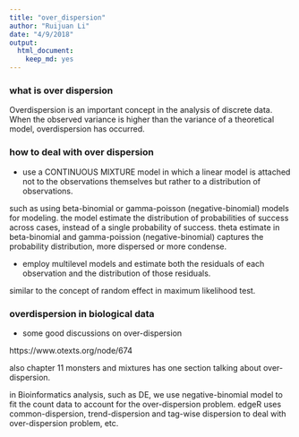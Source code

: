 ```yaml
---
title: "over_dispersion"
author: "Ruijuan Li"
date: "4/9/2018"
output: 
  html_document: 
    keep_md: yes
---
```


### what is over dispersion

Overdispersion is an important concept in the analysis of discrete data.
When the observed variance is higher than the variance of a theoretical model, overdispersion has occurred. 

### how to deal with over dispersion 

* use a CONTINUOUS MIXTURE model in which a linear model is attached not to the observations themselves but rather to a distribution of observations. 

such as using beta-binomial or gamma-poisson (negative-binomial) models for modeling. the model estimate the distribution of probabilities of success across cases, instead of a single probability of success. theta estimate in beta-binomial and gamma-poission (negative-binomial) captures the probability distribution, more dispersed or more condense.   

* employ multilevel models and estimate both the residuals of each observation and the distribution of those residuals. 

similar to the concept of random effect in maximum likelihood test.  

### overdispersion in biological data 

* some good discussions on over-dispersion 

https://www.otexts.org/node/674 

also chapter 11 monsters and mixtures has one section talking about over-dispersion. 

in Bioinformatics analysis, such as DE, we use negative-binomial model to fit the count data to account for the over-dispersion problem. edgeR uses common-dispersion, trend-dispersion and tag-wise dispersion to deal with over-dispersion problem, etc. 







